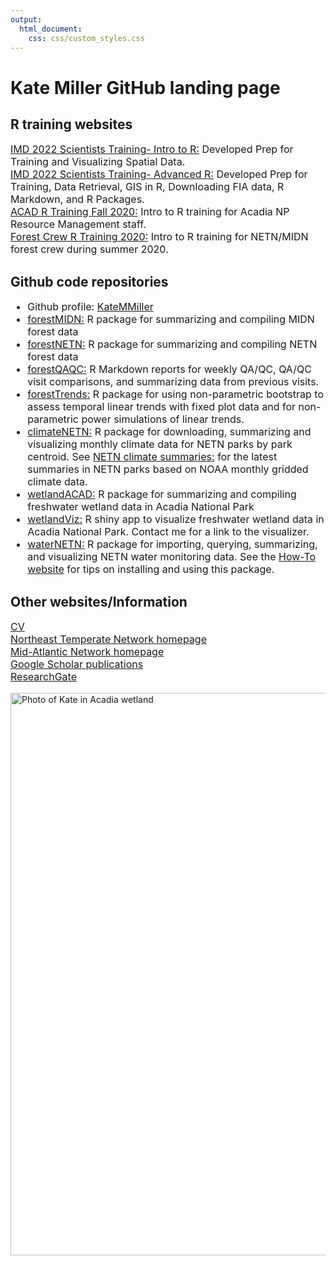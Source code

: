 ```yaml
---
output: 
  html_document:
    css: css/custom_styles.css
---
```


<meta http-equiv='cache-control' content='no-cache'> 
<meta http-equiv='expires' content='0'> 
<meta http-equiv='pragma' content='no-cache'>

<h1><b>Kate Miller GitHub landing page</b></h1>

<h2>R training websites</h2>
<p style="font-size:16px">
<a href="https://katemmiller.github.io/IMD_R_Training_Intro/">IMD 2022 Scientists Training- Intro to R:</a> Developed Prep for Training and Visualizing Spatial Data.<br>
<a href="https://katemmiller.github.io/IMD_R_Training_Advanced/">IMD 2022 Scientists Training- Advanced R:</a> Developed Prep for Training, Data Retrieval, GIS in R, Downloading FIA data, R Markdown, and R Packages.<br>
<a href="https://katemmiller.github.io/R_Training/">ACAD R Training Fall 2020:</a> Intro to R training for Acadia NP Resource Management staff.<br>
<a href="https://katemmiller.github.io/Forest_Crew_R_Training">Forest Crew R Training 2020:</a> Intro to R training for NETN/MIDN forest crew during summer 2020.<br>
</p>

<h2>Github code repositories</h2>
<ul style="font-size:16px">
<li>Github profile: <a href="https://github.com/KateMMiller">KateMMiller</a></li>
<li><a href="https://github.com/KateMMiller/forestMIDN">forestMIDN:</a> R package for summarizing and compiling MIDN forest data</li>
<li><a href="https://github.com/KateMMiller/forestNETN">forestNETN:</a> R package for summarizing and compiling NETN forest data</li>
<li><a href="https://github.com/KateMMiller/forestQAQC">forestQAQC:</a> R Markdown reports for weekly QA/QC, QA/QC visit comparisons, and summarizing data from previous visits.</li>
<li><a href="https://github.com/KateMMiller/forestTrends">forestTrends:</a> R package for using non-parametric bootstrap to assess temporal linear trends with fixed plot data and for non-parametric power simulations of linear trends.</li>
<li><a href="https://github.com/KateMMiller/climateNETN">climateNETN:</a> R package for downloading, summarizing and visualizing monthly climate data for NETN parks by park centroid. See <a href="https://katemmiller.github.io/climateNETN/">NETN climate summaries:</a> for the latest summaries in NETN parks based on NOAA monthly gridded climate data. </li>
<li><a href="https://github.com/KateMMiller/wetlandACAD">wetlandACAD:</a> R package for summarizing and compiling freshwater wetland data in Acadia National Park</li>
<li><a href="https://github.com/KateMMiller/wetlandViz">wetlandViz:</a> R shiny app to visualize freshwater wetland data in Acadia National Park. Contact me for a link to the visualizer.</li>
<li><a href="https://github.com/KateMMiller/waterNETN">waterNETN:</a> R package for importing, querying, summarizing, and visualizing NETN water monitoring data. See the <a href="https://katemmiller.github.io/waterNETN/">How-To website</a> for tips on installing and using this package.</li>
</ul>

<h2>Other websites/Information</h2>
<p style="font-size:16px">
<a href="./info/Kate_Miller_CV_2024.pdf">CV</a><br>
<a href="https://www.nps.gov/im/netn">Northeast Temperate Network homepage</a><br>
<a href="https://www.nps.gov/im/midn">Mid-Atlantic Network homepage</a><br>
<a href="https://scholar.google.com/citations?hl=en&user=RgRcsHoAAAAJ&view_op=list_works&sortby=pubdate">Google Scholar publications</a><br>
<a href="https://www.researchgate.net/profile/Kathryn_Miller8">ResearchGate</a><br>
</p>

<img src="ACAD_Wetlands_New_Mills_Meadow_Miller_20150721.JPG" alt = "Photo of Kate in Acadia wetland" width = "900">

